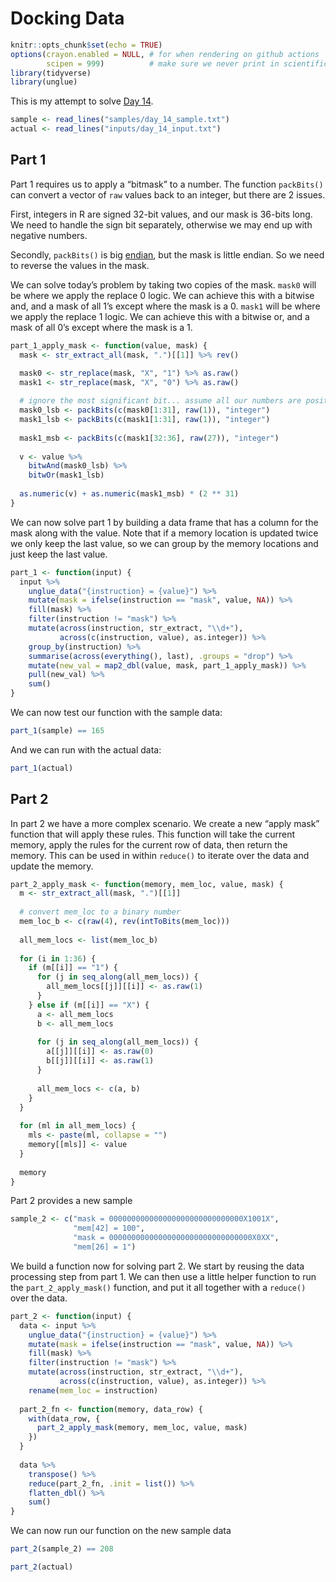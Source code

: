# Docking Data

```r
knitr::opts_chunk$set(echo = TRUE)
options(crayon.enabled = NULL, # for when rendering on github actions
        scipen = 999)          # make sure we never print in scientific notation
library(tidyverse)
library(unglue)
```

This is my attempt to solve [Day 14](https://adventofcode.com/2020/day/14).

```r
sample <- read_lines("samples/day_14_sample.txt")
actual <- read_lines("inputs/day_14_input.txt")
```

## Part 1

Part 1 requires us to apply a "bitmask" to a number. The function `packBits()` can convert a vector of `raw` values
back to an integer, but there are 2 issues.

First, integers in R are signed 32-bit values, and our mask is 36-bits long. We need to handle the sign bit separately,
otherwise we may end up with negative numbers.

Secondly, `packBits()` is big [endian](https://en.wikipedia.org/wiki/Endianness), but the mask is little endian. So we
need to reverse the values in the mask.

We can solve today's problem by taking two copies of the mask. `mask0` will be where we apply the replace 0 logic. We
can achieve this with a bitwise and, and a mask of all 1's except where the mask is a 0. `mask1` will be where we apply
the replace 1 logic. We can achieve this with a bitwise or, and a mask of all 0's except where the mask is a 1.

```r
part_1_apply_mask <- function(value, mask) {
  mask <- str_extract_all(mask, ".")[[1]] %>% rev()

  mask0 <- str_replace(mask, "X", "1") %>% as.raw()
  mask1 <- str_replace(mask, "X", "0") %>% as.raw()
  
  # ignore the most significant bit... assume all our numbers are positive...
  mask0_lsb <- packBits(c(mask0[1:31], raw(1)), "integer")
  mask1_lsb <- packBits(c(mask1[1:31], raw(1)), "integer")
  
  mask1_msb <- packBits(c(mask1[32:36], raw(27)), "integer")
  
  v <- value %>%
    bitwAnd(mask0_lsb) %>%
    bitwOr(mask1_lsb)
  
  as.numeric(v) + as.numeric(mask1_msb) * (2 ** 31)
}
```

We can now solve part 1 by building a data frame that has a column for the mask along with the value. Note that if a
memory location is updated twice we only keep the last value, so we can group by the memory locations and just keep
the last value.

```r
part_1 <- function(input) {
  input %>%
    unglue_data("{instruction} = {value}") %>%
    mutate(mask = ifelse(instruction == "mask", value, NA)) %>%
    fill(mask) %>%
    filter(instruction != "mask") %>%
    mutate(across(instruction, str_extract, "\\d+"),
           across(c(instruction, value), as.integer)) %>%
    group_by(instruction) %>%
    summarise(across(everything(), last), .groups = "drop") %>%
    mutate(new_val = map2_dbl(value, mask, part_1_apply_mask)) %>%
    pull(new_val) %>%
    sum()
}
```

We can now test our function with the sample data:

```r
part_1(sample) == 165
```

And we can run with the actual data:

```r
part_1(actual)
```

## Part 2

In part 2 we have a more complex scenario. We create a new "apply mask" function that will apply these rules. This
function will take the current memory, apply the rules for the current row of data, then return the memory. This can be
used in within `reduce()` to iterate over the data and update the memory.

```r
part_2_apply_mask <- function(memory, mem_loc, value, mask) {
  m <- str_extract_all(mask, ".")[[1]]
  
  # convert mem_loc to a binary number
  mem_loc_b <- c(raw(4), rev(intToBits(mem_loc)))
  
  all_mem_locs <- list(mem_loc_b)
  
  for (i in 1:36) {
    if (m[[i]] == "1") {
      for (j in seq_along(all_mem_locs)) {
        all_mem_locs[[j]][[i]] <- as.raw(1)
      }
    } else if (m[[i]] == "X") {
      a <- all_mem_locs
      b <- all_mem_locs
      
      for (j in seq_along(all_mem_locs)) {
        a[[j]][[i]] <- as.raw(0)
        b[[j]][[i]] <- as.raw(1)
      }
      
      all_mem_locs <- c(a, b)
    }
  }
  
  for (ml in all_mem_locs) {
    mls <- paste(ml, collapse = "")
    memory[[mls]] <- value
  }
  
  memory
}
```

Part 2 provides a new sample

```r
sample_2 <- c("mask = 000000000000000000000000000000X1001X",
              "mem[42] = 100",
              "mask = 00000000000000000000000000000000X0XX",
              "mem[26] = 1")
```

We build a function now for solving part 2. We start by reusing the data processing step from part 1. We can then use
a little helper function to run the `part_2_apply_mask()` function, and put it all together with a `reduce()` over the
data.

```r
part_2 <- function(input) {
  data <- input %>%
    unglue_data("{instruction} = {value}") %>%
    mutate(mask = ifelse(instruction == "mask", value, NA)) %>%
    fill(mask) %>%
    filter(instruction != "mask") %>%
    mutate(across(instruction, str_extract, "\\d+"),
           across(c(instruction, value), as.integer)) %>%
    rename(mem_loc = instruction)
  
  part_2_fn <- function(memory, data_row) {
    with(data_row, {
      part_2_apply_mask(memory, mem_loc, value, mask)
    })
  }
  
  data %>%
    transpose() %>%
    reduce(part_2_fn, .init = list()) %>%
    flatten_dbl() %>%
    sum()
}
```

We can now run our function on the new sample data

```r
part_2(sample_2) == 208
```

```r
part_2(actual)
```


